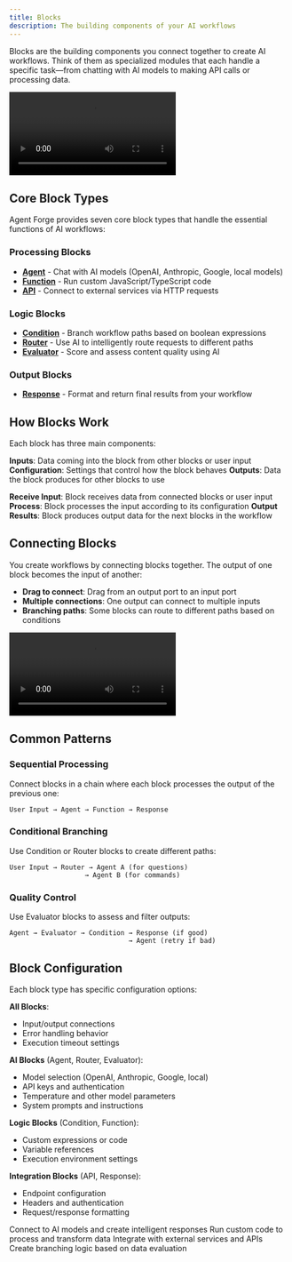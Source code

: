 ```yaml
---
title: Blocks
description: The building components of your AI workflows
---
```



Blocks are the building components you connect together to create AI workflows. Think of them as specialized modules that each handle a specific task—from chatting with AI models to making API calls or processing data.

<div className="w-full max-w-2xl mx-auto overflow-hidden rounded-lg">
  <Video src="connections.mp4" />
</div>

## Core Block Types

Agent Forge provides seven core block types that handle the essential functions of AI workflows:

### Processing Blocks
- **[Agent](/blocks/agent)** - Chat with AI models (OpenAI, Anthropic, Google, local models)
- **[Function](/blocks/function)** - Run custom JavaScript/TypeScript code
- **[API](/blocks/api)** - Connect to external services via HTTP requests

### Logic Blocks
- **[Condition](/blocks/condition)** - Branch workflow paths based on boolean expressions
- **[Router](/blocks/router)** - Use AI to intelligently route requests to different paths
- **[Evaluator](/blocks/evaluator)** - Score and assess content quality using AI

### Output Blocks
- **[Response](/blocks/response)** - Format and return final results from your workflow

<BlockTypes />

## How Blocks Work

Each block has three main components:

**Inputs**: Data coming into the block from other blocks or user input
**Configuration**: Settings that control how the block behaves
**Outputs**: Data the block produces for other blocks to use

<Steps>
  <Step>
    <strong>Receive Input</strong>: Block receives data from connected blocks or user input
  </Step>
  <Step>
    <strong>Process</strong>: Block processes the input according to its configuration
  </Step>
  <Step>
    <strong>Output Results</strong>: Block produces output data for the next blocks in the workflow
  </Step>
</Steps>

## Connecting Blocks

You create workflows by connecting blocks together. The output of one block becomes the input of another:

- **Drag to connect**: Drag from an output port to an input port
- **Multiple connections**: One output can connect to multiple inputs
- **Branching paths**: Some blocks can route to different paths based on conditions

<div className="w-full max-w-2xl mx-auto overflow-hidden rounded-lg">
  <Video src="connections.mp4" />
</div>

## Common Patterns

### Sequential Processing
Connect blocks in a chain where each block processes the output of the previous one:
```
User Input → Agent → Function → Response
```

### Conditional Branching
Use Condition or Router blocks to create different paths:
```
User Input → Router → Agent A (for questions)
                   → Agent B (for commands)
```

### Quality Control
Use Evaluator blocks to assess and filter outputs:
```
Agent → Evaluator → Condition → Response (if good)
                              → Agent (retry if bad)
```

## Block Configuration

Each block type has specific configuration options:

**All Blocks**:
- Input/output connections
- Error handling behavior
- Execution timeout settings

**AI Blocks** (Agent, Router, Evaluator):
- Model selection (OpenAI, Anthropic, Google, local)
- API keys and authentication
- Temperature and other model parameters
- System prompts and instructions

**Logic Blocks** (Condition, Function):
- Custom expressions or code
- Variable references
- Execution environment settings

**Integration Blocks** (API, Response):
- Endpoint configuration
- Headers and authentication
- Request/response formatting

<Cards>
  <Card title="Agent Block" href="/blocks/agent">
    Connect to AI models and create intelligent responses
  </Card>
  <Card title="Function Block" href="/blocks/function">
    Run custom code to process and transform data
  </Card>
  <Card title="API Block" href="/blocks/api">
    Integrate with external services and APIs
  </Card>
  <Card title="Condition Block" href="/blocks/condition">
    Create branching logic based on data evaluation
  </Card>
</Cards>
